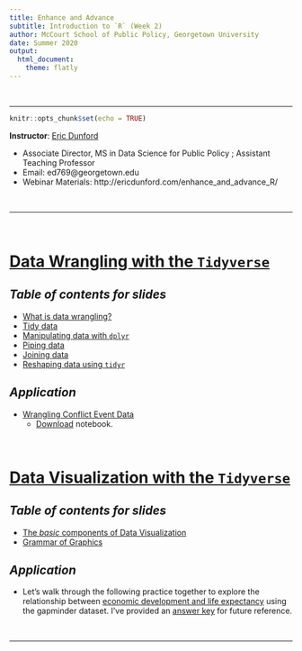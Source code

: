 ```yaml
---
title: Enhance and Advance
subtitle: Introduction to `R` (Week 2)
author: McCourt School of Public Policy, Georgetown University
date: Summer 2020
output: 
  html_document:
    theme: flatly
---
```


<br>

<hr>

```r
knitr::opts_chunk$set(echo = TRUE)
```

**Instructor**: [Eric Dunford](http://ericdunford.com/) 

  - Associate Director, MS in Data Science for Public Policy ; Assistant Teaching Professor
  - Email: ed769@georgetown.edu
  - Webinar Materials: http://ericdunford.com/enhance_and_advance_R/

<br>

<hr>

<br>



# [Data Wrangling with the `Tidyverse`](lectures/wrangling/data_wrangling_enhance_and_advance_intro_to_R.html)

## _Table of contents for slides_
  - [What is data wrangling?](http://ericdunford.com/enhance_and_advance_R/lectures/wrangling/data_wrangling_enhance_and_advance_intro_to_R.html#4)
  - [Tidy data](http://ericdunford.com/enhance_and_advance_R/lectures/wrangling/data_wrangling_enhance_and_advance_intro_to_R.html#7)
  - [Manipulating data with `dplyr`](http://ericdunford.com/enhance_and_advance_R/lectures/wrangling/data_wrangling_enhance_and_advance_intro_to_R.html#15)
  - [Piping data](http://ericdunford.com/enhance_and_advance_R/lectures/wrangling/data_wrangling_enhance_and_advance_intro_to_R.html#57)
  - [Joining data](http://ericdunford.com/enhance_and_advance_R/lectures/wrangling/data_wrangling_enhance_and_advance_intro_to_R.html#64)
  - [Reshaping data using `tidyr`](http://ericdunford.com/enhance_and_advance_R/lectures/wrangling/data_wrangling_enhance_and_advance_intro_to_R.html#82)



## _Application_ 

- [Wrangling Conflict Event Data](lectures/wrangling/walkthroughs/manipulating-conflict-data.nb.html)
  - [Download](lectures/wrangling/walkthroughs/manipulating-conflict-data.Rmd.zip) notebook.


<br>


# [Data Visualization with the `Tidyverse`](lectures/visualization/data_visualization_enhance_and_advance_intro_to_R.html)

## _Table of contents for slides_

  - [The _basic_ components of Data Visualization](http://ericdunford.com/enhance_and_advance_R/lectures/visualization/data_visualization_enhance_and_advance_intro_to_R.html#3)
  - [Grammar of Graphics](http://ericdunford.com/enhance_and_advance_R/lectures/visualization/data_visualization_enhance_and_advance_intro_to_R.html#12)

## _Application_

- Let's walk through the following practice together to explore the relationship between [economic development and life expectancy](lectures/visualization/walkthroughs/gapminder_visualization_practice.Rmd.zip) using the gapminder dataset. I've provided an [answer key](lectures/visualization/walkthroughs/gapminder_visualization_practice_ANSWERS.nb.html) for future reference. 

<br>

<hr>

<br>

